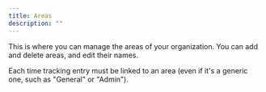```yaml
---
title: Areas
description: ""
---
```


This is where you can manage the areas of your organization. You can add and delete areas, and edit their names.

Each time tracking entry must be linked to an area (even if it's a generic one, such as "General" or "Admin").